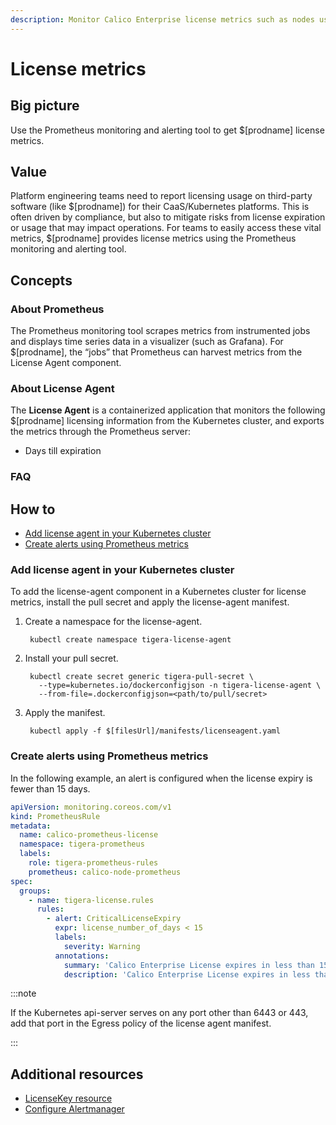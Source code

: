 ```yaml
---
description: Monitor Calico Enterprise license metrics such as nodes used, nodes available, and days until license expires.
---
```


# License metrics


## Big picture

Use the Prometheus monitoring and alerting tool to get $[prodname] license metrics.

## Value

Platform engineering teams need to report licensing usage on third-party software (like $[prodname]) for their CaaS/Kubernetes platforms. This is often driven by compliance, but also to mitigate risks from license expiration or usage that may impact operations. For teams to easily access these vital metrics, $[prodname] provides license metrics using the Prometheus monitoring and alerting tool.

## Concepts

### About Prometheus

The Prometheus monitoring tool scrapes metrics from instrumented jobs and displays time series data in a visualizer (such as Grafana). For $[prodname], the “jobs” that Prometheus can harvest metrics from the License Agent component.

### About License Agent

The **License Agent** is a containerized application that monitors the following $[prodname] licensing information from the Kubernetes cluster, and exports the metrics through the Prometheus server:

- Days till expiration

### FAQ

<License />

## How to

- [Add license agent in your Kubernetes cluster](#add-license-agent-in-your-kubernetes-cluster)
- [Create alerts using Prometheus metrics](#create-alerts-using-prometheus-metrics)

### Add license agent in your Kubernetes cluster

To add the license-agent component in a Kubernetes cluster for license metrics, install the pull secret and apply the license-agent manifest.

1. Create a namespace for the license-agent.
   ```
    kubectl create namespace tigera-license-agent
   ```
1. Install your pull secret.
   ```
    kubectl create secret generic tigera-pull-secret \
      --type=kubernetes.io/dockerconfigjson -n tigera-license-agent \
      --from-file=.dockerconfigjson=<path/to/pull/secret>
   ```
1. Apply the manifest.
   ```
    kubectl apply -f $[filesUrl]/manifests/licenseagent.yaml
   ```

### Create alerts using Prometheus metrics

In the following example, an alert is configured when the license expiry is fewer than 15 days.

```yaml
apiVersion: monitoring.coreos.com/v1
kind: PrometheusRule
metadata:
  name: calico-prometheus-license
  namespace: tigera-prometheus
  labels:
    role: tigera-prometheus-rules
    prometheus: calico-node-prometheus
spec:
  groups:
    - name: tigera-license.rules
      rules:
        - alert: CriticalLicenseExpiry
          expr: license_number_of_days < 15
          labels:
            severity: Warning
          annotations:
            summary: 'Calico Enterprise License expires in less than 15 days'
            description: 'Calico Enterprise License expires in less than 15 days'
```

:::note

If the Kubernetes api-server serves on any port other than 6443 or 443, add that port in the Egress policy of the license agent manifest.

:::

## Additional resources

- [LicenseKey resource](../../../reference/resources/licensekey.mdx)
- [Configure Alertmanager](../prometheus/alertmanager.mdx)
